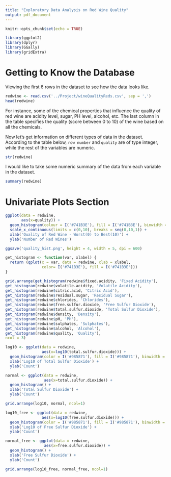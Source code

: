 ```yaml
---
title: "Exploratory Data Analysis on Red Wine Quality"
output: pdf_document
---
```


```r
knitr::opts_chunk$set(echo = TRUE)
```

```r
library(ggplot2)
library(dplyr)
library(GGally)
library(gridExtra)
```

# Getting to Know the Database

Viewing the first 6 rows in the dataset to see how the data looks like.

```r
redwine <- read.csv('../Project/wineQualityReds.csv', sep = ',')
head(redwine)
```

For instance, some of the chemical properties that influence the quality of red wine are acidity level, sugar, PH level, alcohol, etc. The last column in the table specifies the quality (score between 0 to 10) of the wine based on all the chemicals.

Now let's get information on different types of data in the dataset. According to the table below, `row number` and `quality` are of type integer, while the rest of the variables are numeric.

```r
str(redwine)
```

I would like to take some numeric summary of the data from each variable in the dataset.

```r
summary(redwine)
```

# Univariate Plots Section

```r
ggplot(data = redwine,
       aes(x=quality)) +
  geom_histogram(colour = I('#741B3E'), fill = I('#741B3E'), binwidth = 0.5) +
  scale_x_continuous(limits = c(0,10), breaks = seq(0,10,1)) +
  xlab('Quality of Red Wine - Worst(0) to Best(10)') +
  ylab('Number of Red Wines')

ggsave('quality_hist.png', height = 4, width = 5, dpi = 600)
```


```r
get_histogram <- function(var, xlabel) {
  return (qplot(x = var, data = redwine, xlab = xlabel, 
                color= I('#741B3E'), fill = I('#741B3E')))
}

grid.arrange(get_histogram(redwine$fixed.acidity, 'Fixed Acidity'),
get_histogram(redwine$volatile.acidity, 'Volatile Acidity'),
get_histogram(redwine$citric.acid, 'Citric Acid'),
get_histogram(redwine$residual.sugar, 'Residual Sugar'),
get_histogram(redwine$chlorides, 'Chlorides'),
get_histogram(redwine$free.sulfur.dioxide, 'Free Sulfur Dioxide'),
get_histogram(redwine$total.sulfur.dioxide, 'Total Sulfur Dioxide'),
get_histogram(redwine$density, 'Density'),
get_histogram(redwine$pH, 'PH'),
get_histogram(redwine$sulphates, 'Sulphates'),
get_histogram(redwine$alcohol, 'Alcohol'),
get_histogram(redwine$quality, 'Quality'),
ncol = 3)
```


```r
log10 <- ggplot(data = redwine,
                aes(x=log10(total.sulfur.dioxide))) +
  geom_histogram(color = I('#985871'), fill = I('#985871'), binwidth = 0.05) +
  xlab('Log10 of Total Sulfur Dioxide') +
  ylab('Count')

normal <- ggplot(data = redwine,
                 aes(x=total.sulfur.dioxide)) +
  geom_histogram() +
  xlab('Total Sulfur Dioxide') +
  ylab('Count')

grid.arrange(log10, normal, ncol=1)
```


```r
log10_free <- ggplot(data = redwine,
                aes(x=log10(free.sulfur.dioxide))) +
  geom_histogram(color = I('#985871'), fill = I('#985871'), binwidth = 0.05) +
  xlab('Log10 of Free Sulfur Dioxide') +
  ylab('Count')

normal_free <- ggplot(data = redwine,
                 aes(x=free.sulfur.dioxide)) +
  geom_histogram() +
  xlab('Free Sulfur Dioxide') +
  ylab('Count')

grid.arrange(log10_free, normal_free, ncol=1)
```



